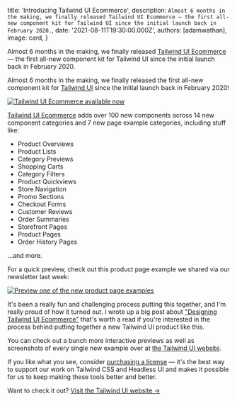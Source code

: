 
  title: 'Introducing Tailwind UI Ecommerce',
  description: `Almost 6 months in the making, we finally released Tailwind UI Ecommerce — the first all-new component kit for Tailwind UI since the initial launch back in February 2020.`,
  date: '2021-08-11T19:30:00.000Z',
  authors: [adamwathan],
  image: card,
}

<!--excerpt-->

Almost 6 months in the making, we finally released [Tailwind UI Ecommerce](https://tailwindui.com/#product-ecommerce) — the first all-new component kit for Tailwind UI since the initial launch back in February 2020.

<!--/excerpt-->

Almost 6 months in the making, we finally released the first all-new component kit for [Tailwind UI](https://tailwindui.com) since the initial launch back in February 2020!

<a href="https://tailwindui.com">
  <img src={card} alt="Tailwind UI Ecommerce available now" />
</a>

[Tailwind UI Ecommerce](https://tailwindui.com/#product-ecommerce) adds over 100 new components across 14 new component categories and 7 new page example categories, including stuff like:

- Product Overviews
- Product Lists
- Category Previews
- Shopping Carts
- Category Filters
- Product Quickviews
- Store Navigation
- Promo Sections
- Checkout Forms
- Customer Reviews
- Order Summaries
- Storefront Pages
- Product Pages
- Order History Pages

...and more.

For a quick preview, check out this product page example we shared via our newsletter last week:

<a href="https://tailwindui.com/page-examples/ecommerce-product-page-02">
  <img
    src={productPagePreview}
    alt="Preview one of the new product page examples"
  />
</a>

It's been a really fun and challenging process putting this together, and I'm really proud of how it turned out. I wrote up a big post about ["Designing Tailwind UI Ecommerce"](https://blog.tailwindcss.com/designing-tailwind-ui-ecommerce) that's worth a read if you're interested in the process behind putting together a new Tailwind UI product like this.

You can check out a bunch more interactive previews as well as screenshots of every single new example over at [the Tailwind UI website](https://tailwindui.com/#product-ecommerce).

If you like what you see, consider [purchasing a license](https://tailwindui.com/pricing) — it's the best way to support our work on Tailwind CSS and Headless UI and makes it possible for us to keep making these tools better and better.

<Footer>
  Want to check it out? <a href="https://tailwindui.com">Visit the Tailwind UI website →</a>
</Footer>

